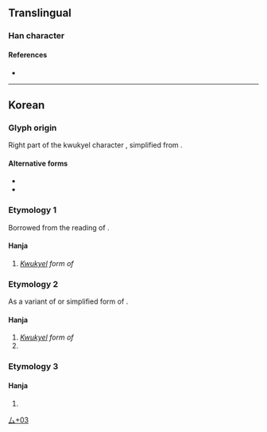 {{character info/new}}
==Translingual==

===Han character===
{{Han char|rn=28|rad=厶|as=03|sn=5|four=|five86=CIU|canj=IF|ids=⿱厶小}}

====References====
* {{Han ref|kx=0164.111|dj=0372.111|hdz=10385.021|uh=53BC|ud=21436}}

----

==Korean==

===Glyph origin===
Right part of the kwukyel character {{l|ko|㢱|tr=myeo}}, simplified from {{l|ko|彌|tr=mi}}.

====Alternative forms====
*{{l|ko|㢱}}
*{{l|ko|尒}}

===Etymology 1===
Borrowed from the reading of {{ko-l|미|彌}}.

====Hanja====
{{ko-hanja|hangeul=며|eumhun=구결자}}
#''[[kwukyel|Kwukyel]] form of'' {{ko-l|며}}

===Etymology 2===
As a variant of {{l|ko|尓}} or simplified form of {{l|ko|爾|tr=i}}.

====Hanja====
{{ko-hanja|hangeul=이|eumhun=너}}
#''[[kwukyel|Kwukyel]] form of'' {{ko-l|이}}
#{{ko-l|너|''(informal)'' you}}

===Etymology 3===
====Hanja====
{{ko-hanja/new|금}}{{rfv-sense|ko}}

# {{rfdef|ko|sort=厶03}}

[[Category:Korean-only CJKV Characters|厶+03]]